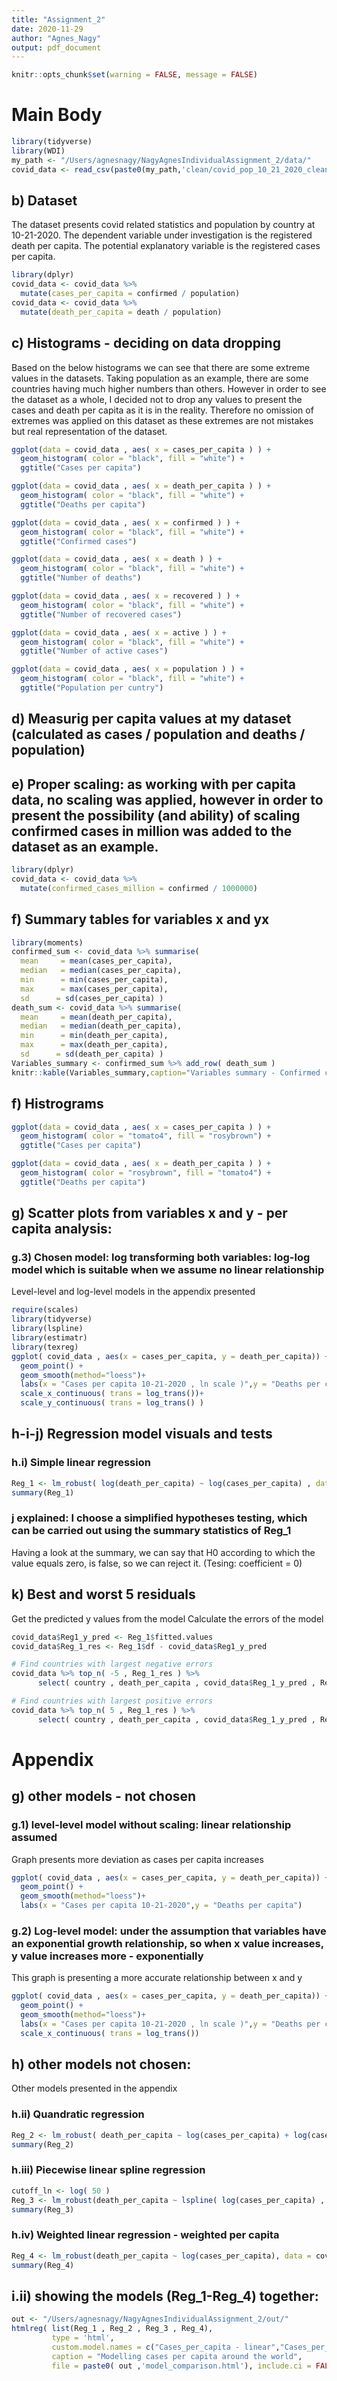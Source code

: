 ```yaml
---
title: "Assignment_2"
date: 2020-11-29
author: "Agnes_Nagy"
output: pdf_document
---
```


```r
knitr::opts_chunk$set(warning = FALSE, message = FALSE) 
```

# Main Body

```r
library(tidyverse)
library(WDI)
my_path <- "/Users/agnesnagy/NagyAgnesIndividualAssignment_2/data/"
covid_data <- read_csv(paste0(my_path,'clean/covid_pop_10_21_2020_clean.csv'))
```
## b) Dataset

The dataset presents covid related statistics and population by country at 10-21-2020.
The dependent variable under investigation is the registered death per capita.
The potential explanatory variable is the registered cases per capita.

```r
library(dplyr)
covid_data <- covid_data %>%
  mutate(cases_per_capita = confirmed / population)
covid_data <- covid_data %>%
  mutate(death_per_capita = death / population)
```

## c) Histograms - deciding on data dropping

Based on the below histograms we can see that there are some extreme values in the datasets. Taking population as an example, there are some countries having much higher numbers than others. However in order to see the dataset as a whole, I decided not to drop any values to present the cases and death per capita as it is in the reality. Therefore no omission of extremes was applied on this dataset as these extremes are not mistakes but real representation of the dataset.

```r
ggplot(data = covid_data , aes( x = cases_per_capita ) ) +
  geom_histogram( color = "black", fill = "white") +
  ggtitle("Cases per capita")

ggplot(data = covid_data , aes( x = death_per_capita ) ) +
  geom_histogram( color = "black", fill = "white") +
  ggtitle("Deaths per capita")

ggplot(data = covid_data , aes( x = confirmed ) ) +
  geom_histogram( color = "black", fill = "white") +
  ggtitle("Confirmed cases")

ggplot(data = covid_data , aes( x = death ) ) +
  geom_histogram( color = "black", fill = "white") +
  ggtitle("Number of deaths")

ggplot(data = covid_data , aes( x = recovered ) ) +
  geom_histogram( color = "black", fill = "white") +
  ggtitle("Number of recovered cases")

ggplot(data = covid_data , aes( x = active ) ) +
  geom_histogram( color = "black", fill = "white") +
  ggtitle("Number of active cases")

ggplot(data = covid_data , aes( x = population ) ) +
  geom_histogram( color = "black", fill = "white") +
  ggtitle("Population per cuntry")
```

## d) Measurig per capita values at my dataset (calculated as cases / population and deaths / population)

## e) Proper scaling: as working with per capita data, no scaling was applied, however in order to present the possibility (and ability) of scaling confirmed cases in million was added to the dataset as an example. 

```r
library(dplyr)
covid_data <- covid_data %>%
  mutate(confirmed_cases_million = confirmed / 1000000)
```

## f) Summary tables for variables x and yx

```r
library(moments)
confirmed_sum <- covid_data %>% summarise(
  mean     = mean(cases_per_capita),
  median   = median(cases_per_capita),
  min      = min(cases_per_capita),
  max      = max(cases_per_capita),
  sd      = sd(cases_per_capita) )
death_sum <- covid_data %>% summarise(
  mean     = mean(death_per_capita),
  median   = median(death_per_capita),
  min      = min(death_per_capita),
  max      = max(death_per_capita),
  sd      = sd(death_per_capita) )
Variables_summary <- confirmed_sum %>% add_row( death_sum )
knitr::kable(Variables_summary,caption="Variables summary - Confirmed cases and deaths per capita")
```

## f) Histrograms 

```r
ggplot(data = covid_data , aes( x = cases_per_capita ) ) +
  geom_histogram( color = "tomato4", fill = "rosybrown") +
  ggtitle("Cases per capita")

ggplot(data = covid_data , aes( x = death_per_capita ) ) +
  geom_histogram( color = "rosybrown", fill = "tomato4") +
  ggtitle("Deaths per capita")
```

## g) Scatter plots from variables x and y - per capita analysis:

### g.3) Chosen model: log transforming both variables: log-log model which is suitable when we assume no linear relationship
Level-level and log-level models in the appendix presented


```r
require(scales)
library(tidyverse)
library(lspline)
library(estimatr)
library(texreg)
ggplot( covid_data , aes(x = cases_per_capita, y = death_per_capita)) +
  geom_point() +
  geom_smooth(method="loess")+
  labs(x = "Cases per capita 10-21-2020 , ln scale )",y = "Deaths per capita, ln scale)") +
  scale_x_continuous( trans = log_trans())+
  scale_y_continuous( trans = log_trans() )
```

## h-i-j) Regression model visuals and tests

### h.i) Simple linear regression

```r

Reg_1 <- lm_robust( log(death_per_capita) ~ log(cases_per_capita) , data = covid_data )
summary(Reg_1)
```

### j explained: I choose a simplified hypotheses testing, which can be carried out using the summary statistics of Reg_1 
Having a look at the summary, we can say that H0 according to which the value equals zero, is false, so we can reject it. 
(Tesing: coefficient = 0)

## k) Best and worst 5 residuals

Get the predicted y values from the model
Calculate the errors of the model

```r
covid_data$Reg1_y_pred <- Reg_1$fitted.values
covid_data$Reg_1_res <- Reg_1$df - covid_data$Reg1_y_pred

# Find countries with largest negative errors
covid_data %>% top_n( -5 , Reg_1_res ) %>% 
      select( country , death_per_capita , covid_data$Reg_1_y_pred , Reg_1_res )

# Find countries with largest positive errors
covid_data %>% top_n( 5 , Reg_1_res ) %>% 
      select( country , death_per_capita , covid_data$Reg_1_y_pred , Reg_1_res )
```

# Appendix

## g) other models - not chosen 

### g.1) level-level model without scaling: linear relationship assumed

Graph presents more deviation as cases per capita increases

```r
ggplot( covid_data , aes(x = cases_per_capita, y = death_per_capita)) +
  geom_point() +
  geom_smooth(method="loess")+
  labs(x = "Cases per capita 10-21-2020",y = "Deaths per capita")
```

### g.2) Log-level model: under the assumption that variables have an exponential growth relationship, so when x value increases, y value increases more - exponentially

This graph is presenting a more accurate relationship between x and y

```r

ggplot( covid_data , aes(x = cases_per_capita, y = death_per_capita)) +
  geom_point() +
  geom_smooth(method="loess")+
  labs(x = "Cases per capita 10-21-2020 , ln scale )",y = "Deaths per capita") +
  scale_x_continuous( trans = log_trans())
```

## h) other models not chosen:

Other models presented in the appendix

### h.ii) Quandratic regression 

```r
Reg_2 <- lm_robust( death_per_capita ~ log(cases_per_capita) + log(cases_per_capita) , data = covid_data )
summary(Reg_2)
```	


### h.iii) Piecewise linear spline regression

```r
cutoff_ln <- log( 50 )
Reg_3 <- lm_robust(death_per_capita ~ lspline( log(cases_per_capita) , cutoff_ln ), data = covid_data )
summary(Reg_3)
```

### h.iv) Weighted linear regression - weighted per capita 

```r
Reg_4 <- lm_robust(death_per_capita ~ log(cases_per_capita), data = covid_data , weights = population)
summary(Reg_4)
```

## i.ii) showing the models (Reg_1-Reg_4) together: 

```r
out <- "/Users/agnesnagy/NagyAgnesIndividualAssignment_2/out/"
htmlreg( list(Reg_1 , Reg_2 , Reg_3 , Reg_4),
         type = 'html',
         custom.model.names = c("Cases_per_capita - linear","Cases_per_capita - quadratic","Cases_per_capita - cubic", "Cases_per_capita - weighted linear"),
         caption = "Modelling cases per capita around the world",
         file = paste0( out ,'model_comparison.html'), include.ci = FALSE)
```